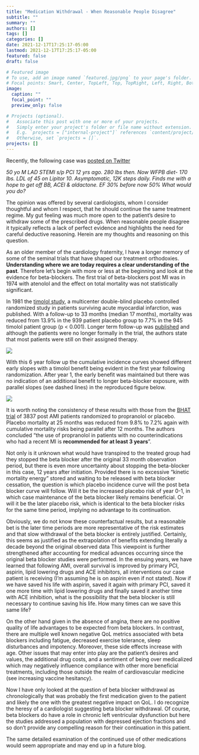 ```yaml
---
title: "Medication Withdrawal - When Reasonable People Disagree"
subtitle: ""
summary: ""
authors: []
tags: []
categories: []
date: 2021-12-17T17:25:17-05:00
lastmod: 2021-12-17T17:25:17-05:00
featured: false
draft: false

# Featured image
# To use, add an image named `featured.jpg/png` to your page's folder.
# Focal points: Smart, Center, TopLeft, Top, TopRight, Left, Right, BottomLeft, Bottom, BottomRight.
image:
  caption: ""
  focal_point: ""
  preview_only: false

# Projects (optional).
#   Associate this post with one or more of your projects.
#   Simply enter your project's folder or file name without extension.
#   E.g. `projects = ["internal-project"]` references `content/project/deep-learning/index.md`.
#   Otherwise, set `projects = []`.
projects: []
---
```

 
  Recently, the following case was [posted on Twitter](https://twitter.com/purviparwani/status/1470928298343485441)        

*50 yo M LAD STEMI s/p PCI 12 yrs ago. 280 lbs then. Now WFPB diet- 170 lbs. LDL of 45 on Lipitor 10. Asymptomatic, 12K steps daily. Finds me with a hope to get off BB, ACEI & aldactone. EF 30% before now 50% What would you do?*      
  
  
  The opinion was offered by several cardiologists, whom I consider thoughtful and whom I respect, that he should continue the same treatment regime. My gut feeling was much more open to the patient’s desire to withdraw some of the prescribed drugs. When reasonable people disagree it typically reflects a lack of perfect evidence and highlights the need for careful deductive reasoning. Herein are my thoughts and reasoning on this question.      

As an older member of the cardiology fraternity, I have a longer memory of some of the seminal trials that have shaped our treatment orthodoxies. **Understanding where we are today requires a clear understanding of the past**. Therefore let’s begin with more or less at the beginning and look at the evidence for beta-blockers. The first trial of beta-blockers post MI was in 1974 with atenolol and the effect on total mortality was not statistically significant.      

In 1981 the [timolol study](https://pubmed.ncbi.nlm.nih.gov/7010157/), a multicenter double-blind placebo controlled randomized study in patients surviving acute myocardial infarction, was published. With a follow-up to 33 months (median 17 months), mortality was reduced from 13.9% in the 939 patient placebo group to 7.7% in the 945 timolol patient group (p < 0.001).  Longer term follow-up was [published](https://pubmed.ncbi.nlm.nih.gov/2864634/) and although the patients were no longer formally in the trial, the authors state that most patients were still on their assigned therapy.      

![](timolol6.jpg)   

With this 6 year follow up the cumulative incidence curves showed different early slopes with a timolol benefit being evident in the first year following randomization. After year 1, the early benefit was maintained but there was no indication of an additional benefit to longer beta-blocker exposure, with parallel slopes (see dashed lines) in the reproduced figure below.

![](my_timolol.png)


It is worth noting the consistency of these results with those from the [BHAT trial](https://pubmed.ncbi.nlm.nih.gov/7038157/) of 3837 post AMI patients randomized to propranolol or placebo. Placebo mortality at 25 months was reduced from 9.8% to 7.2% again with cumulative mortality risks being parallel after 12 months. The authors concluded “the use of propranolol in patients with  no counterindications who had a recent MI is **recommended for at least 3 years**”.     

Not only is it unknown what would have transpired to the treated group had they stopped the beta blocker after the original 33 month observation period, but there is even more uncertainty about stopping the beta-blocker in this case, 12 years after initiation. Provided there is no excessive “kinetic mortality energy” stored and waiting to be released with beta blocker cessation, the question is which placebo incidence curve will the post beta blocker curve will follow. Will it be the increased placebo risk of year 0-1, in which case maintenance of the beta blocker likely remains beneficial. Or will it be the later placebo risk, which is identical to the beta blocker risks for the same time period, implying no advantage to its continuation.       

Obviously, we do not know these counterfactual results, but a reasonable bet is the later time periods are more representative of the risk estimates and that slow withdrawal of the beta blocker is entirely justified. Certainly, this seems as justified as the extrapolation of benefits extending literally a decade beyond the original observed data  This viewpoint is further strengthened after accounting for medical advances occurring since the original beta blocker studies were performed. In the ensuing years, we have learned that following AMI, overall survival is improved by primary PCI, aspirin, lipid lowering drugs and ACE inhibitors, all interventions our case patient is receiving (I’m assuming he is on aspirin even if not stated). Now if we have saved his life with aspirin, saved it again with primary PCI, saved it one more time with lipid lowering drugs and finally saved it another time with ACE inhibition, what is the possibility that the beta blocker is still necessary to continue saving his life. How many times can we save this same life?       
  
  On the other hand given in the absence of angina, there are no positive quality of life advantages to be expected from beta blockers. In contrast, there are multiple well known negative QoL metrics associated with beta blockers including fatigue, decreased exercise tolerance, sleep disturbances and impotency. Moreover, these side effects increase with age. Other issues that may enter into play are the patient’s desires and values, the additional drug costs, and a sentiment of being over medicalized which may negatively influence compliance with other more beneficial treatments, including those outside the realm of cardiovascular medicine (see increasing vaccine hesitancy).       

Now I have only looked at the question of beta blocker withdrawal as chronologically that was probably the first medication given to the patient and likely the one with the greatest negative impact on QoL. I do recognize the heresy of a cardiologist suggesting beta blocker withdrawal. Of course, beta blockers do have a role in chronic left ventricular dysfunction but here the studies addressed a population with depressed ejection fractions and so don’t provide any compelling reason for their continuation in this patient.      

The same detailed examination of the continued use of other medications would seem appropriate and may end up in a future blog.



